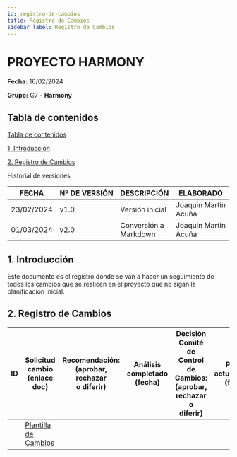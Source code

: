 ---
id: registro-de-cambios
title: Registro de Cambios
sidebar_label: Registro de Cambios
---
# PROYECTO HARMONY

**Fecha:** 16/02/2024

**Grupo:** G7 - **Harmony**

## Tabla de contenidos

[Tabla de contenidos](#tabla-de-contenidos)

[1. Introducción](#1-introducción)

[2. Registro de Cambios](#2-registro-de-cambios)


Historial de versiones

  
 | FECHA      	| Nº DE VERSIÓN 	| DESCRIPCIÓN     	| ELABORADO                	|
|------------	|---------------	|-----------------	|--------------------------	|
| 23/02/2024 	|      v1.0     	| Versión inicial 	| Joaquin Martin <br/>Acuña 	|
| 01/03/2024 	|      v2.0     	| Conversión a <br/>Markdown 	| Joaquin Martin <br/>Acuña 	|


## 1. Introducción

Este documento es el registro donde se van a hacer un seguimiento de
todos los cambios que se realicen en el proyecto que no sigan la
planificación inicial.


## 2. Registro de Cambios

| ID 	| Solicitud cambio<br/>(enlace doc) 	| Recomendación:<br/>(aprobar, rechazar<br/>o diferir) 	| Análisis completado<br/>(fecha) 	| Decisión Comité de<br/>Control de Cambios:<br/>(aprobar, rechazar o<br/>diferir) 	| Planes actualizados:<br/>(fecha) 	| Solicitante Notificado<br/>(fecha) 	|
|----	|----------------------------------	|----------------------------------------------------	|--------------------------------	|-------------------------------------------------------------------------------	|---------------------------------	|-----------------------------------	|
| | [Plantilla de Cambios](./plantilla-de-cambios) | | | | | |
